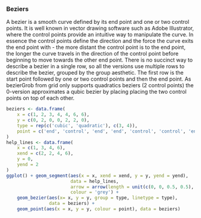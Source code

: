 ### Beziers

A bezier is a smooth curve defined by its end point and one or two control points. It is well known in vector drawing software such as Adobe Illustrator, where the control points provide an intuitive way to manipulate the curve. In essence the control points define the direction and the force the curve exits the end point with - the more distant the control point is to the end point, the longer the curve travels in the direction of the control point before beginning to move towards the other end point.
There is no succinct way to describe a bezier in a single row, so all the versions use multiple rows to describe the bezier, grouped by the group aesthetic. The first row is the start point followed by one or two control points and then the end point. As bezierGrob from grid only supports quadratics beziers (2 control points) the 0-version approximates a qubic bezier by placing placing the two control points on top of each other.

```{r}
beziers <- data.frame(
    x = c(1, 2, 3, 4, 4, 6, 6),
    y = c(0, 2, 0, 0, 2, 2, 0),
    type = rep(c('cubic', 'quadratic'), c(3, 4)),
    point = c('end', 'control', 'end', 'end', 'control', 'control', 'end')
)
help_lines <- data.frame(
    x = c(1, 3, 4, 6),
    xend = c(2, 2, 4, 6),
    y = 0,
    yend = 2
)
ggplot() + geom_segment(aes(x = x, xend = xend, y = y, yend = yend), 
                        data = help_lines, 
                        arrow = arrow(length = unit(c(0, 0, 0.5, 0.5), 'cm')), 
                        colour = 'grey') + 
    geom_bezier(aes(x= x, y = y, group = type, linetype = type), 
                data = beziers) + 
    geom_point(aes(x = x, y = y, colour = point), data = beziers)
```
